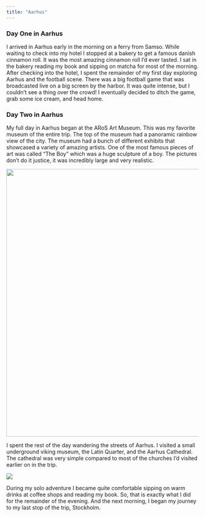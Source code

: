 ```yaml
---
title: "Aarhus"
---
```


### Day One in Aarhus

I arrived in Aarhus early in the morning on a ferry from Samso. While waiting to check into my hotel I stopped at a bakery to get a famous danish cinnamon roll. It was the most amazing cinnamon roll I'd ever tasted. I sat in the bakery reading my book and sipping on matcha for most of the morning. After checking into the hotel, I spent the remainder of my first day exploring Aarhus and the football scene. There was a big football game that was broadcasted live on a big screen by the harbor. It was quite intense, but I couldn't see a thing over the crowd! I eventually decided to ditch the game, grab some ice cream, and head home.

### Day Two in Aarhus

My full day in Aarhus began at the ARoS Art Museum. This was my favorite museum of the entire trip. The top of the museum had a panoramic rainbow view of the city. The museum had a bunch of different exhibits that showcased a variety of amazing artists. One of the most famous pieces of art was called "The Boy" which was a huge sculpture of a boy. The pictures don't do it justice, it was incredibly large and very realistic.

![](images/AarhusCollage.png){width="700"}

I spent the rest of the day wandering the streets of Aarhus. I visited a small underground viking museum, the Latin Quarter, and the Aarhus Cathedral. The cathedral was very simple compared to most of the churches I'd visited earlier on in the trip.

![](images/Aarhus6.png){fig-align="center"}

During my solo adventure I became quite comfortable sipping on warm drinks at coffee shops and reading my book. So, that is exactly what I did for the remainder of the evening. And the next morning, I began my journey to my last stop of the trip, Stockholm.
